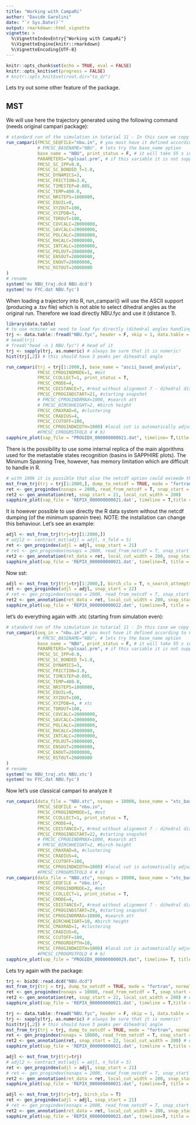 ```yaml
---
title: "Working with CampaRi"
author: "Davide Garolini"
date: "`r Sys.Date()`"
output: rmarkdown::html_vignette
vignette: >
  %\VignetteIndexEntry{"Working with CampaRi"}
  %\VignetteEngine{knitr::rmarkdown}
  %\VignetteEncoding{UTF-8}
---
```


```r
knitr::opts_chunk$set(echo = TRUE, eval = FALSE)
knitr::opts_knit$set(progress = FALSE)
# knitr::opts_knit$set(root.dir="to_d/")
```

Lets try out some other feature of the package.

## MST
We will use here the trajectory generated using the following command (needs original campari package):
```r
# standard run of the simulation in tutarial 11 - In this case we copy pasted the nbu_simulation.key
run_campari(FMCSC_SEQFILE="nbu.in", # you must have it defined according to CAMPARI's rules
            # FMCSC_BASENAME="NBU", # lets try the base_name option
            base_name = "NBU", print_status = F, # it will take 55 s in background ~
            PARAMETERS="oplsaal.prm", # if this variable it is not supplied will be automatically assigned to <full path to folder>/campari/params/abs3.2_opls.prm
            FMCSC_SC_IPP=0.0,
            FMCSC_SC_BONDED_T=1.0,
            FMCSC_DYNAMICS=3,
            FMCSC_FRICTION=3.0,
            FMCSC_TIMESTEP=0.005,
            FMCSC_TEMP=400.0,
            FMCSC_NRSTEPS=1000000,
            FMCSC_EQUIL=0,
            FMCSC_XYZOUT=100,
            FMCSC_XYZPDB=3,
            FMCSC_TOROUT=100,
            FMCSC_COVCALC=20000000,
            FMCSC_SAVCALC=20000000,
            FMCSC_POLCALC=20000000,
            FMCSC_RHCALC=20000000,
            FMCSC_INTCALC=20000000,
            FMCSC_POLOUT=20000000,
            FMCSC_ENSOUT=20000000,
            FMCSC_ENOUT=20000000,
            FMCSC_RSTOUT=20000000
)
# rename
system('mv NBU_traj.dcd NBU.dcd')
system('mv FYC.dat NBU.fyc')
```

When loading a trajectory into R, run_campari() will use the ASCII support (producing a .tsv file) which is not able to select dihedral angles as the original run. Therefore we load directly NBU.fyc and use it (distance 1).

```r
library(data.table)
# to use ncminer we need to load fyc directly (dihedral angles handling not implemented)
trj <- data.table::fread("NBU.fyc", header = F, skip = 1, data.table = FALSE)[,-1]
# head(trj)
# fread("head -n 1 NBU.fyc") # head of it
trj <- sapply(trj, as.numeric) # always be sure that it is numeric!
hist(trj[,2]) # this should have 3 peaks per diheadral angle

run_campari(trj = trj[1:2000,], base_name = "ascii_based_analysis",
            FMCSC_CPROGINDMODE=1, #mst
            FMCSC_CCOLLECT=1, print_status = T,
            FMCSC_CMODE=4,
            FMCSC_CDISTANCE=7, #rmsd without alignment 7 - dihedral distances need a complete analysis (pdb_format dcd pdb etc...) 
            FMCSC_CPROGINDSTART=21, #starting snapshot 
            # FMCSC_CPROGINDRMAX=1000, #search att
            # FMCSC_BIRCHHEIGHT=2, #birch height
            FMCSC_CMAXRAD=6, #clustering
            FMCSC_CRADIUS=4,
            FMCSC_CCUTOFF=100,
            FMCSC_CPROGINDWIDTH=1000) #local cut is automatically adjusted to 1/10 if it is too big (as here)
            #FMCSC_CPROGMSTFOLD 4 # b)
sapphire_plot(sap_file = "PROGIDX_000000000021.dat", timeline= T,title = "ORIGINAL CAMPARI - MST")
```

There is the possibility to use some internal replica of the main algorithms used for the metastable states recognition (basins in SAPPHIRE plots). The Minimum Spanning Tree, however, has memory limitation which are difficult to handle in R.

```r
# with 100k it is possible that also the netcdf option could exceede the memory availability
mst_from_trj(trj = trj[1:2000,], dump_to_netcdf = TRUE, mode = "fortran", normalize_d = T, distance_method = 5)
ret <- gen_progindex(nsnaps = 2000, read_from_netcdf = T, snap_start = 21)
ret2 <- gen_annotation(ret, snap_start = 21, local_cut_width = 200)
sapphire_plot(sap_file = 'REPIX_000000000021.dat', timeline = T,title = "CAMPARI WRAPPER - MST")
```


It is however possible to use directly the R data system without the netcdf dumping (of the minimum spannin tree). NOTE: the installation can change this behaviour.
Let's see an example:
```r
adjl <- mst_from_trj(trj=trj[1:2000,])
# adjl2 <- contract_mst(adjl = adjl, n_fold = 5)
ret <- gen_progindex(adjl = adjl, snap_start = 21)
# ret <- gen_progindex(nsnaps = 2000, read_from_netcdf = T, snap_start = 21)
ret2 <- gen_annotation(ret_data = ret, local_cut_width = 200, snap_start = 21)
sapphire_plot(sap_file = 'REPIX_000000000021.dat', timeline=T, title = "CAMPARI WRAPPER - MST")
```



Now sst:

```r
adjl <- mst_from_trj(trj=trj[1:2000,], birch_clu = T, n_search_attempts = 2000) # if n_search_attempts = 20000 -> same as mst!!
ret <- gen_progindex(adjl = adjl, snap_start = 22)
# ret <- gen_progindex(nsnaps = 2000, read_from_netcdf = T, snap_start = 21)
ret2 <- gen_annotation(ret_data = ret, local_cut_width = 200, snap_start = 22)
sapphire_plot(sap_file = 'REPIX_000000000022.dat', timeline=T, title = "CAMPARI WRAPPER - MST")
```



let's do everything again with .xtc (starting from simulation even):

```r
# standard run of the simulation in tutarial 11 - In this case we copy pasted the nbu_simulation.key
run_campari(seq_in = "nbu.in",# you must have it defined according to CAMPARI's rules
            # FMCSC_BASENAME="NBU", # lets try the base_name option
            base_name = "NBU", print_status = F, # it will take 55 s in background ~
            PARAMETERS="oplsaal.prm", # if this variable it is not supplied will be automatically assigned to <full path to folder>/campari/params/abs3.2_opls.prm
            FMCSC_SC_IPP=0.0,
            FMCSC_SC_BONDED_T=1.0,
            FMCSC_DYNAMICS=3,
            FMCSC_FRICTION=3.0,
            FMCSC_TIMESTEP=0.005,
            FMCSC_TEMP=400.0,
            FMCSC_NRSTEPS=1000000,
            FMCSC_EQUIL=0,
            FMCSC_XYZOUT=100,
            FMCSC_XYZPDB=4, # xtc
            FMCSC_TOROUT=100,
            FMCSC_COVCALC=20000000,
            FMCSC_SAVCALC=20000000,
            FMCSC_POLCALC=20000000,
            FMCSC_RHCALC=20000000,
            FMCSC_INTCALC=20000000,
            FMCSC_POLOUT=20000000,
            FMCSC_ENSOUT=20000000,
            FMCSC_ENOUT=20000000,
            FMCSC_RSTOUT=20000000
)
# rename
system('mv NBU_traj.xtc NBU.xtc')
system('mv FYC.dat NBU.fyc')
```


Now let's use classical campari to analyze it

```r
run_campari(data_file = "NBU.xtc", nsnaps = 10000, base_name = "xtc_based_analysis",
            FMCSC_SEQFILE = "nbu.in",
            FMCSC_CPROGINDMODE=1, #mst
            FMCSC_CCOLLECT=1, print_status = T,
            FMCSC_CMODE=4,
            FMCSC_CDISTANCE=7, #rmsd without alignment 7 - dihedral distances need a complete analysis (pdb_format dcd pdb etc...) 
            FMCSC_CPROGINDSTART=22, #starting snapshot 
            # FMCSC_CPROGINDRMAX=1000, #search att
            # FMCSC_BIRCHHEIGHT=2, #birch height
            FMCSC_CMAXRAD=6, #clustering
            FMCSC_CRADIUS=4,
            FMCSC_CCUTOFF=100,
            FMCSC_CPROGINDWIDTH=1000) #local cut is automatically adjusted to 1/10 if it is too big (as here)
            #FMCSC_CPROGMSTFOLD 4 # b)
run_campari(data_file = "NBU.xtc", nsnaps = 10000, base_name = "xtc_based_analysis",
            FMCSC_SEQFILE = "nbu.in",
            FMCSC_CPROGINDMODE=2, #mst
            FMCSC_CCOLLECT=1, print_status = T,
            FMCSC_CMODE=4,
            FMCSC_CDISTANCE=7, #rmsd without alignment 7 - dihedral distances need a complete analysis (pdb_format dcd pdb etc...) 
            FMCSC_CPROGINDSTART=29, #starting snapshot 
            FMCSC_CPROGINDRMAX=10000, #search att
            FMCSC_BIRCHHEIGHT=10, #birch height
            FMCSC_CMAXRAD=1, #clustering
            FMCSC_CRADIUS=0,
            FMCSC_CCUTOFF=100,
            FMCSC_CPROGRDEPTH=10,
            FMCSC_CPROGINDWIDTH=1000) #local cut is automatically adjusted to 1/10 if it is too big (as here)
            #FMCSC_CPROGMSTFOLD 4 # b)
sapphire_plot(sap_file = "PROGIDX_000000000029.dat", timeline= T, title = "ORIGINAL CAMPARI - MST")
```


Lets try again with the package:
```r
trj <- bio3d::read.dcd("NBU.dcd")
mst_from_trj(trj = trj, dump_to_netcdf = TRUE, mode = "fortran", normalize_d = T, distance_method = 5)
ret <- gen_progindex(nsnaps = 10000, read_from_netcdf = T, snap_start = 22)
ret2 <- gen_annotation(ret, snap_start = 22, local_cut_width = 200) # error!! to check BUUUUUUG WITH DISTANCE 1
sapphire_plot(sap_file = 'REPIX_000000000021.dat', timeline = T,title = "CAMPARI WRAPPER - MST")
```
```r
trj <- data.table::fread("NBU.fyc", header = F, skip = 1, data.table = FALSE)[,-1]
trj <- sapply(trj, as.numeric) # always be sure that it is numeric!
hist(trj[,2]) # this should have 3 peaks per diheadral angle
mst_from_trj(trj = trj, dump_to_netcdf = TRUE, mode = "fortran", normalize_d = T, distance_method = 1)
ret <- gen_progindex(nsnaps = 10000, read_from_netcdf = T, snap_start = 22)
ret2 <- gen_annotation(ret, snap_start = 22, local_cut_width = 200) # error!! to check BUUUUUUG
sapphire_plot(sap_file = 'REPIX_000000000021.dat', timeline = T,title = "CAMPARI WRAPPER - MST")
```
```r
adjl <- mst_from_trj(trj=trj)
# adjl2 <- contract_mst(adjl = adjl, n_fold = 5)
ret <- gen_progindex(adjl = adjl, snap_start = 21)
# ret <- gen_progindex(nsnaps = 2000, read_from_netcdf = T, snap_start = 21)
ret2 <- gen_annotation(ret_data = ret, local_cut_width = 200, snap_start = 21)
sapphire_plot(sap_file = 'REPIX_000000000021.dat', timeline=T, title = "CAMPARI WRAPPER - MST")
```
```r
adjl <- mst_from_trj(trj=trj, birch_clu = T)
ret <- gen_progindex(adjl = adjl, snap_start = 21)
# ret <- gen_progindex(nsnaps = 2000, read_from_netcdf = T, snap_start = 21)
ret2 <- gen_annotation(ret_data = ret, local_cut_width = 200, snap_start = 21)
sapphire_plot(sap_file = 'REPIX_000000000021.dat', timeline=T, title = "CAMPARI WRAPPER - MST")
```











